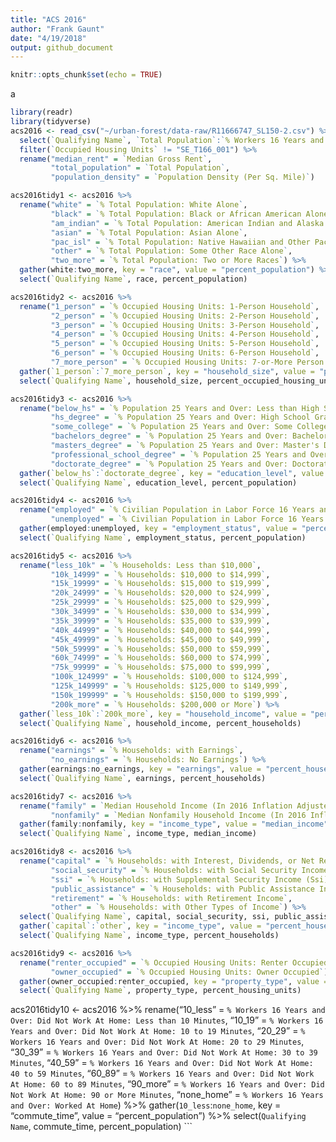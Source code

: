 ```yaml
---
title: "ACS 2016"
author: "Frank Gaunt"
date: "4/19/2018"
output: github_document
---
```


```r
knitr::opts_chunk$set(echo = TRUE)
```
a
```r
library(readr)
library(tidyverse)
acs2016 <- read_csv("~/urban-forest/data-raw/R11666747_SL150-2.csv") %>%
  select(`Qualifying Name`, `Total Population`:`% Workers 16 Years and Over: Worked At Home`) %>%
  filter(`Occupied Housing Units` != "SE_T166_001") %>%
  rename("median_rent" = `Median Gross Rent`,
         "total_population" = `Total Population`,
         "population_density" = `Population Density (Per Sq. Mile)`)

acs2016tidy1 <- acs2016 %>%
  rename("white" = `% Total Population: White Alone`,
         "black" = `% Total Population: Black or African American Alone`,
         "am_indian" = `% Total Population: American Indian and Alaska Native Alone`,
         "asian" = `% Total Population: Asian Alone`,
         "pac_isl" = `% Total Population: Native Hawaiian and Other Pacific Islander Alone`,
         "other" = `% Total Population: Some Other Race Alone`,
         "two_more" = `% Total Population: Two or More Races`) %>%
  gather(white:two_more, key = "race", value = "percent_population") %>%
  select(`Qualifying Name`, race, percent_population)

acs2016tidy2 <- acs2016 %>%
  rename("1_person" = `% Occupied Housing Units: 1-Person Household`,
         "2_person" = `% Occupied Housing Units: 2-Person Household`,
         "3_person" = `% Occupied Housing Units: 3-Person Household`,
         "4_person" = `% Occupied Housing Units: 4-Person Household`,
         "5_person" = `% Occupied Housing Units: 5-Person Household`,
         "6_person" = `% Occupied Housing Units: 6-Person Household`,
         "7_more_person" = `% Occupied Housing Units: 7-or-More Person Household`) %>%
  gather(`1_person`:`7_more_person`, key = "household_size", value = "percent_occupied_housing_units") %>%
  select(`Qualifying Name`, household_size, percent_occupied_housing_units)

acs2016tidy3 <- acs2016 %>%
  rename("below_hs" = `% Population 25 Years and Over: Less than High School`,
         "hs_degree" = `% Population 25 Years and Over: High School Graduate (Includes Equivalency)`,
         "some_college" = `% Population 25 Years and Over: Some College`,
         "bachelors_degree" = `% Population 25 Years and Over: Bachelor's Degree`,
         "masters_degree" = `% Population 25 Years and Over: Master's Degree`,
         "professional_school_degree" = `% Population 25 Years and Over: Professional School Degree`,
         "doctorate_degree" = `% Population 25 Years and Over: Doctorate Degree`) %>%
  gather(`below_hs`:`doctorate_degree`, key = "education_level", value = "percent_population") %>%
  select(`Qualifying Name`, education_level, percent_population)

acs2016tidy4 <- acs2016 %>%
  rename("employed" = `% Civilian Population in Labor Force 16 Years and Over: Employed`,
         "unemployed" = `% Civilian Population in Labor Force 16 Years and Over: Unemployed`) %>%
  gather(employed:unemployed, key = "employment_status", value = "percent_population") %>%
  select(`Qualifying Name`, employment_status, percent_population)

acs2016tidy5 <- acs2016 %>%
  rename("less_10k" = `% Households: Less than $10,000`,
         "10k_14999" = `% Households: $10,000 to $14,999`,
         "15k_19999" = `% Households: $15,000 to $19,999`,
         "20k_24999" = `% Households: $20,000 to $24,999`,
         "25k_29999" = `% Households: $25,000 to $29,999`,
         "30k_34999" = `% Households: $30,000 to $34,999`,
         "35k_39999" = `% Households: $35,000 to $39,999`,
         "40k_44999" = `% Households: $40,000 to $44,999`,
         "45k_49999" = `% Households: $45,000 to $49,999`,
         "50k_59999" = `% Households: $50,000 to $59,999`,
         "60k_74999" = `% Households: $60,000 to $74,999`,
         "75k_99999" = `% Households: $75,000 to $99,999`,
         "100k_124999" = `% Households: $100,000 to $124,999`,
         "125k_149999" = `% Households: $125,000 to $149,999`,
         "150k_199999" = `% Households: $150,000 to $199,999`,
         "200k_more" = `% Households: $200,000 or More`) %>%
  gather(`less_10k`:`200k_more`, key = "household_income", value = "percent_households") %>%
  select(`Qualifying Name`, household_income, percent_households)

acs2016tidy6 <- acs2016 %>%
  rename("earnings" = `% Households: with Earnings`,
         "no_earnings" = `% Households: No Earnings`) %>%
  gather(earnings:no_earnings, key = "earnings", value = "percent_households") %>%
  select(`Qualifying Name`, earnings, percent_households)

acs2016tidy7 <- acs2016 %>%
  rename("family" = `Median Household Income (In 2016 Inflation Adjusted Dollars)`,
         "nonfamily" = `Median Nonfamily Household Income (In 2016 Inflation Adjusted Dollars)`) %>%
  gather(family:nonfamily, key = "income_type", value = "median_income") %>%
  select(`Qualifying Name`, income_type, median_income)

acs2016tidy8 <- acs2016 %>%
  rename("capital" = `% Households: with Interest, Dividends, or Net Rental Income`,
         "social_security" = `% Households: with Social Security Income`,
         "ssi" = `% Households: with Supplemental Security Income (Ssi)`,
         "public_assistance" = `% Households: with Public Assistance Income`,
         "retirement" = `% Households: with Retirement Income`,
         "other" = `% Households: with Other Types of Income`) %>%
  select(`Qualifying Name`, capital, social_security, ssi, public_assistance, retirement, other) %>%
  gather(`capital`:`other`, key = "income_type", value = "percent_households") %>%
  select(`Qualifying Name`, income_type, percent_households)

acs2016tidy9 <- acs2016 %>%
  rename("renter_occupied" = `% Occupied Housing Units: Renter Occupied`,
         "owner_occupied" = `% Occupied Housing Units: Owner Occupied`) %>%
  gather(owner_occupied:renter_occupied, key = "property_type", value = "percent_housing_units") %>%
  select(`Qualifying Name`, property_type, percent_housing_units)


```


acs2016tidy10 <- acs2016 %>%
  rename("10_less" = `% Workers 16 Years and Over: Did Not Work At Home: Less than 10 Minutes`,
         "10_19" = `% Workers 16 Years and Over: Did Not Work At Home: 10 to 19 Minutes`,
         "20_29" = `% Workers 16 Years and Over: Did Not Work At Home: 20 to 29 Minutes`,
         "30_39" = `% Workers 16 Years and Over: Did Not Work At Home: 30 to 39 Minutes`,
         "40_59" = `% Workers 16 Years and Over: Did Not Work At Home: 40 to 59 Minutes`,
         "60_89" = `% Workers 16 Years and Over: Did Not Work At Home: 60 to 89 Minutes`,
         "90_more" = `% Workers 16 Years and Over: Did Not Work At Home: 90 or More Minutes`,
         "none_home" = `% Workers 16 Years and Over: Worked At Home`) %>%
  gather(`10_less`:`none_home`, key = "commute_time", value = "percent_population") %>%
  select(`Qualifying Name`, commute_time, percent_population)
```